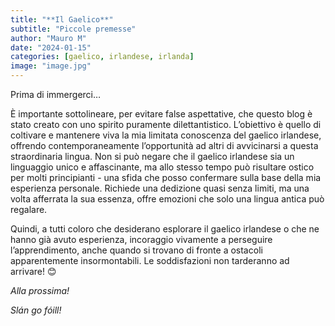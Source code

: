 ```yaml
---
title: "**Il Gaelico**"
subtitle: "Piccole premesse"
author: "Mauro M"
date: "2024-01-15"
categories: [gaelico, irlandese, irlanda]
image: "image.jpg"
---
```


Prima di immergerci...

È importante sottolineare, per evitare false aspettative, che questo blog è stato creato con uno spirito puramente dilettantistico. L'obiettivo è quello di coltivare e mantenere viva la mia limitata conoscenza del gaelico irlandese, offrendo contemporaneamente l'opportunità ad altri di avvicinarsi a questa straordinaria lingua. 
Non si può negare che il gaelico irlandese sia un linguaggio unico e affascinante, ma allo stesso tempo può risultare ostico per molti principianti - una sfida che posso confermare sulla base della mia esperienza personale. Richiede una dedizione quasi senza limiti, ma una volta afferrata la sua essenza, offre emozioni che solo una lingua antica può regalare.

Quindi, a tutti coloro che desiderano esplorare il gaelico irlandese o che ne hanno già avuto esperienza, incoraggio vivamente a perseguire l'apprendimento, anche quando si trovano di fronte a ostacoli apparentemente insormontabili. Le soddisfazioni non tarderanno ad arrivare! 😊

*Alla prossima!*

*Slán go fóill!*

